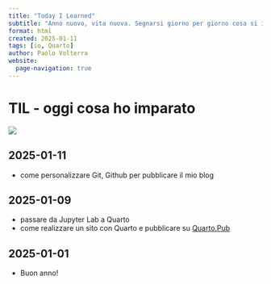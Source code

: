 ```yaml
---
title: "Today I Learned"
subtitle: "Anno nuovo, vita nuova. Segnarsi giorno per giorno cosa si impara"
format: html
created: 2025-01-11
tags: [io, Quarto]
author: Paolo Volterra
website:
  page-navigation: true
---
```


# TIL - oggi cosa ho imparato

![](TIL.jpg)



## 2025-01-11
- come personalizzare Git, Github per pubblicare il mio blog 


## 2025-01-09
- passare da Jupyter Lab a Quarto
- come realizzare un sito con Quarto e pubblicare su [Quarto.Pub](www.paolo.volterra.quarto.pub)

## 2025-01-01
- Buon anno!